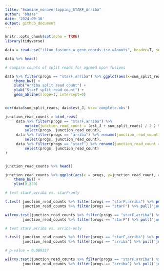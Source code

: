 ```yaml
---
title: "Examine_nonoverlapping_STARF_Arriba"
author: "bhaas"
date: '2024-09-10'
output: github_document
---
```


```r
knitr::opts_chunk$set(echo = TRUE)
library(tidyverse)
```


```r


data = read.csv("illum_fusions_w_gene_coords.tsv.wAnnots", header=T, sep="\t")

data %>% head()


```


```r


# compare counts of split reads for agreed upon fusions

data %>% filter(progs == "starF,arriba") %>% ggplot(aes(x=sum_split_reads, y=est_J)) + geom_point() + xlim(0,250) + ylim(0,250) +
    theme_bw() +
    xlab("Arriba split read count") +
    ylab("StarF split read count") +
    geom_abline(slope=1, intercept=0)
    


```


```r

cor(data$sum_split_reads, data$est_J, use='complete.obs')


```


```r


junction_read_counts = bind_rows(
     data %>% filter(progs == "starF,arriba") %>% 
         mutate(junction_read_count = (est_J + sum_split_reads) / 2 ) %>%
         select(progs, junction_read_count),
     data %>% filter(progs == "arriba") %>% rename(junction_read_count = sum_split_reads) %>%
         select(progs, junction_read_count),
     data %>% filter(progs == "starF") %>% rename(junction_read_count = est_J) %>%
         select(progs, junction_read_count)
)


junction_read_counts %>% head()

```


```r

junction_read_counts %>% ggplot(aes(x = progs, y=junction_read_count, color=progs)) + geom_jitter() +
    theme_bw() +
    ylim(0,250)

```


```r


# test starF,arriba vs. starF-only

t.test( junction_read_counts %>% filter(progs == "starF,arriba") %>% pull('junction_read_count'),
        junction_read_counts %>% filter(progs == "starF") %>% pull('junction_read_count'))


```

```r

wilcox.test(junction_read_counts %>% filter(progs == "starF,arriba") %>% pull('junction_read_count'),
        junction_read_counts %>% filter(progs == "starF") %>% pull('junction_read_count'), alternative = 'greater')


```



```r


# test starF,arriba vs. arriba-only

t.test( junction_read_counts %>% filter(progs == "starF,arriba") %>% pull('junction_read_count'),
        junction_read_counts %>% filter(progs == "arriba") %>% pull('junction_read_count'))

# p-value = 0.009337

```


```r

wilcox.test(junction_read_counts %>% filter(progs == "starF,arriba") %>% pull('junction_read_count'),
        junction_read_counts %>% filter(progs == "arriba") %>% pull('junction_read_count'), alternative = 'greater')


```